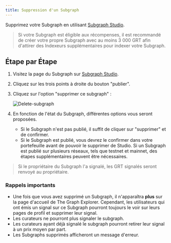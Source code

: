 ```yaml
---
title: Suppression d'un Subgraph
---
```


Supprimez votre Subgraph en utilisant [Subgraph Studio](https://thegraph.com/studio/).

> Si votre Subgraph est éligible aux récompenses, il est recommandé de créer votre propre Subgraph avec au moins 3 000 GRT afin d'attirer des Indexeurs supplémentaires pour indexer votre Subgraph.

## Étape par Étape

1. Visitez la page du Subgraph sur [Subgraph Studio](https://thegraph.com/studio/).

2. Cliquez sur les trois points à droite du bouton "publier".

3. Cliquez sur l'option "supprimer ce subgraph" :

   ![Delete-subgraph](/img/Delete-subgraph.png)

4. En fonction de l'état du Subgraph, différentes options vous seront proposées.

   - Si le Subgraph n'est pas publié, il suffit de cliquer sur "supprimer" et de confirmer.
   - Si le Subgraph est publié, vous devrez le confirmer dans votre portefeuille avant de pouvoir le supprimer de Studio. Si un Subgraph est publié sur plusieurs réseaux, tels que testnet et mainnet, des étapes supplémentaires peuvent être nécessaires.

> Si le propriétaire du Subgraph l'a signalé, les GRT signalés seront renvoyé au propriétaire.

### Rappels importants

- Une fois que vous avez supprimé un Subgraph, il n'apparaîtra **plus** sur la page d'accueil de The Graph Explorer. Cependant, les utilisateurs qui ont émis un signal sur ce Subgraph pourront toujours le voir sur leurs pages de profil et supprimer leur signal.
- Les curateurs ne pourront plus signaler le subgraph.
- Les curateurs ayant déjà signalé le subgraph pourront retirer leur signal à un prix moyen par part.
- Les Subgraphs supprimés afficheront un message d'erreur.
